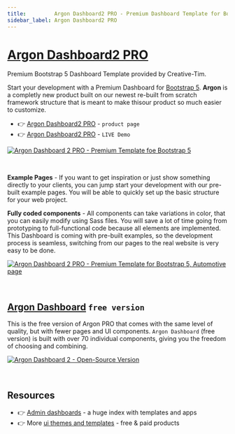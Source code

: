 ```yaml
---
title:         Argon Dashboard2 PRO - Premium Dashboard Template for Bootstrap 5
sidebar_label: Argon Dashboard2 PRO
---
```


# [Argon Dashboard2 PRO](https://www.creative-tim.com/product/argon-dashboard-pro?AFFILIATE=128200) 

<SubHeading>Premium Bootstrap 5 Dashboard Template provided by Creative-Tim.</SubHeading>

Start your development with a Premium Dashboard for [Bootstrap 5](https://www.admin-dashboards.com/bootstrap-5-templates/). 
**Argon** is a completly new product built on our newest re-built from scratch framework structure that is meant to make thisour product so much easier to customize.

- 👉 [Argon Dashboard2 PRO](https://www.creative-tim.com/product/argon-dashboard-pro?AFFILIATE=128200) - `product page`
- 👉 [Argon Dashboard2 PRO](https://demos.creative-tim.com/argon-dashboard-pro/pages/dashboards/automotive.html?AFFILIATE=128200) - `LIVE Demo`

[![Argon Dashboard 2 PRO - Premium Template foe Bootstrap 5](https://user-images.githubusercontent.com/51070104/224478597-f3e8ede8-80f5-41cb-aa1f-eab5e1186e6b.png)](https://www.creative-tim.com/product/argon-dashboard-pro?AFFILIATE=128200) 

<br />

**Example Pages** - If you want to get inspiration or just show something directly to your clients, you can jump start your development with our pre-built example pages. 
You will be able to quickly set up the basic structure for your web project.

**Fully coded components** - All components can take variations in color, that you can easily modify using Sass files. 
You will save a lot of time going from prototyping to full-functional code because all elements are implemented.
This Dashboard is coming with pre-built examples, so the development process is seamless, switching from our pages to the real website is very easy to be done.

[![Argon Dashboard 2 PRO - Premium Template for Bootstrap 5, Automotive page](https://user-images.githubusercontent.com/51070104/224478665-c196df1d-d1b1-43a1-908e-21c136407d8b.png)](https://www.creative-tim.com/product/argon-dashboard-pro?AFFILIATE=128200) 

<br />

## [Argon Dashboard](https://www.creative-tim.com/product/argon-dashboard?AFFILIATE=128200) `free version`

This is the free version of Argon PRO that comes with the same level of quality, but with fewer pages and UI components. 
`Argon Dashboard` (free version) is built with over 70 individual components, giving you the freedom of choosing and combining.

[![Argon Dashboard 2 - Open-Source Version](https://user-images.githubusercontent.com/51070104/224479026-8530cb92-4c01-4214-a59a-49aa5111e382.png)](https://www.creative-tim.com/product/argon-dashboard?AFFILIATE=128200)

<br />

## Resources

- 👉 [Admin dashboards](https://www.admin-dashboards.com/) - a huge index with templates and apps
- 👉 More [ui themes and templates](https://www.ui-themes.com/) - free & paid products
